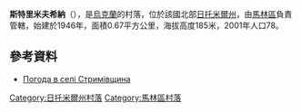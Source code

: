 {{coord|50|51|56|N|28|53|29|E|scale:30000|display=title}}

'''斯特里米夫希納'''（{{lang-uk|Стримівщина}}），是[[烏克蘭|烏克蘭]]的村落，位於該國北部[[日托米爾州|日托米爾州]]，由[[馬林區|馬林區]]負責管轄，始建於1946年，面積0.67平方公里，海拔高度185米，2001年人口78。

==參考資料==
* [http://weather.in.ua/ua/zhitomirskaja/25364 Погода в селі Стримівщина] {{Wayback|url=http://weather.in.ua/ua/zhitomirskaja/25364 |date=20111219151845 }}

{{DEFAULTSORT:Стримівщина}}
[[Category:日托米爾州村落|Category:日托米爾州村落]]
[[Category:馬林區村落|Category:馬林區村落]]


{{Zhytomyr-geo-stub}}